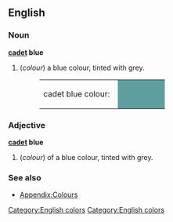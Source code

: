 ==English==
[[Category:English colors]]

===Noun===
'''[[cadet]] blue'''
#(''colour'') a blue colour, tinted with grey.
#:<table><tr><td>cadet blue colour: &nbsp;</td><td bgcolor="#5F9EA0" width="80">&nbsp; </td></tr></table>

===Adjective===
'''[[cadet]] blue'''
#(''colour'') of  a blue colour, tinted with grey.

===See also===
*[[Wiktionary_Appendix:Colours|Appendix:Colours]]

[[Category:English colors]]